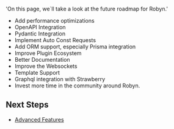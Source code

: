   'On this page, we`ll take a look at the future roadmap for Robyn.'


- Add performance optimizations
- OpenAPI Integration
- Pydantic Integration
- Implement Auto Const Requests
- Add ORM support, especially Prisma integration    
- Improve Plugin Ecosystem
- Better Documentation
- Improve the Websockets
- Template Support
- Graphql integration with Strawberry
- Invest more time in the community around Robyn.

## Next Steps

- [Advanced Features](/documentation/api_reference/advanced_features)
